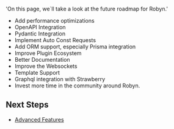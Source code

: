   'On this page, we`ll take a look at the future roadmap for Robyn.'


- Add performance optimizations
- OpenAPI Integration
- Pydantic Integration
- Implement Auto Const Requests
- Add ORM support, especially Prisma integration    
- Improve Plugin Ecosystem
- Better Documentation
- Improve the Websockets
- Template Support
- Graphql integration with Strawberry
- Invest more time in the community around Robyn.

## Next Steps

- [Advanced Features](/documentation/api_reference/advanced_features)
